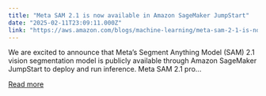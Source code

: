 ```yaml
---
title: "Meta SAM 2.1 is now available in Amazon SageMaker JumpStart"
date: "2025-02-11T23:09:11.000Z"
link: "https://aws.amazon.com/blogs/machine-learning/meta-sam-2-1-is-now-available-in-amazon-sagemaker-jumpstart/"
---
```


We are excited to announce that Meta’s Segment Anything Model (SAM) 2.1 vision segmentation model is publicly available through Amazon SageMaker JumpStart to deploy and run inference. Meta SAM 2.1 pro...

[Read more](https://aws.amazon.com/blogs/machine-learning/meta-sam-2-1-is-now-available-in-amazon-sagemaker-jumpstart/)
